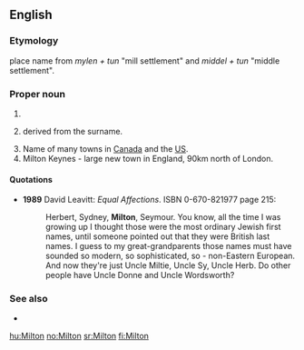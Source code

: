 ==English==

===Etymology===
{{etyl|ang}} place name from ''mylen + tun'' "mill settlement" and ''middel + tun'' "middle settlement".

===Proper noun===
{{infl|en|proper noun}}

# {{surname|[[habitational]]|from=Old English}} 
# {{given name|male|from=surnames}} derived from the surname.
# Name of many towns in [[Canada]] and the [[US]].
# Milton Keynes - large new town in England, 90km north of London.

====Quotations====
* '''1989''' David Leavitt: ''Equal Affections''. ISBN 0-670-821977 page 215:
*: Herbert, Sydney, '''Milton''', Seymour. You know, all the time I was growing up I thought those were the most ordinary Jewish first names, until someone pointed out that they were British last names. I guess to my great-grandparents those names must have sounded so modern, so sophisticated, so - non-Eastern European. And now they're just Uncle Miltie, Uncle Sy, Uncle Herb. Do other people have Uncle Donne and Uncle Wordsworth?

===See also===
* {{pedialite}}

[[hu:Milton]]
[[no:Milton]]
[[sr:Milton]]
[[fi:Milton]]